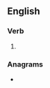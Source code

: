 ==English==

===Verb===
{{head|en|verb form|cat2=verb simple past forms|cat3=second-person singular forms}}

# {{lb|en|archaic}} {{second-person singular past of|cry|lang=en}}

===Anagrams===
* {{anagrams|en|a=cdeirst|Credits|credits|directs}}
